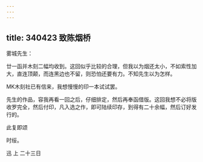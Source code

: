 ```yaml
---
---
---
```

title: 340423 致陈烟桥
---




雾城先生：

廿一函并木刻二幅均收到。这回似乎比较的合理，但我以为烟还太小，不如索性加大，直连顶颠，而连黑边也不留，则恐怕还要有力。不知先生以为怎样。

MK木刻社已有信来，我想慢慢的印一本试试罢。

先生的作品，容我再看一回之后，仔细排定，然后再奉函借版。这回我想不必将版收罗完全，然后付印，凡入选之作，即可陆续印存，到得有二十余幅，然后订好发行的。

此复即颂

时绥。

迅 上 二十三日